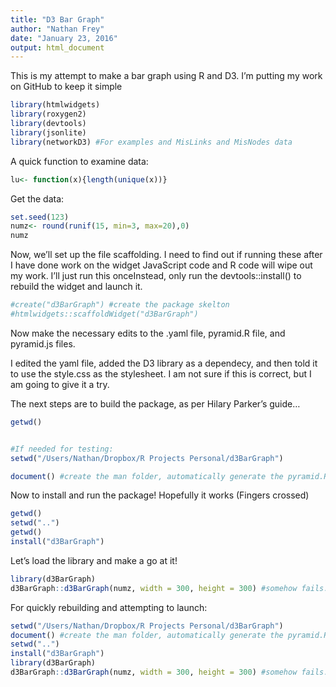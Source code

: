 ```yaml
---
title: "D3 Bar Graph"
author: "Nathan Frey"
date: "January 23, 2016"
output: html_document
---
```


This is my attempt to make a bar graph using R and D3. I'm putting my work on GitHub to keep it simple

```r
library(htmlwidgets)
library(roxygen2)
library(devtools)
library(jsonlite)
library(networkD3) #For examples and MisLinks and MisNodes data

```
A quick function to examine data:  
```r
lu<- function(x){length(unique(x))}

```
Get the data:
```r
set.seed(123)
numz<- round(runif(15, min=3, max=20),0)
numz
```

Now, we'll set up the file scaffolding. I need to find out if running these after I have done work on the widget JavaScript code and R code will wipe out my work. I'll just run this onceInstead, only run the devtools::install() to rebuild the widget and launch it.  
```r

#create("d3BarGraph") #create the package skelton
#htmlwidgets::scaffoldWidget("d3BarGraph") 
```

Now make the necessary edits to the .yaml file, pyramid.R file, and pyramid.js files.   

I edited the yaml file, added the D3 library as a dependecy, and then told it to use the style.css as the stylesheet. I am not sure if this is correct, but I am going to give it a try.

The next steps are to build the package, as per Hilary Parker's guide...  
```r
getwd()


#If needed for testing:
setwd("/Users/Nathan/Dropbox/R Projects Personal/d3BarGraph")

document() #create the man folder, automatically generate the pyramid.Rd file
```

Now to install and run the package! Hopefully it works (Fingers crossed)  

```r
getwd()
setwd("..")
getwd()
install("d3BarGraph")
```

Let's load the library and make a go at it!

```r
library(d3BarGraph)
d3BarGraph::d3BarGraph(numz, width = 300, height = 300) #somehow fails. How do I find out why/where?

```


For quickly rebuilding and attempting to launch:  
```r
setwd("/Users/Nathan/Dropbox/R Projects Personal/d3BarGraph")
document() #create the man folder, automatically generate the pyramid.Rd file
setwd("..")
install("d3BarGraph")
library(d3BarGraph)
d3BarGraph::d3BarGraph(numz, width = 300, height = 300) #somehow fails. not sure ATM...
```


































































































